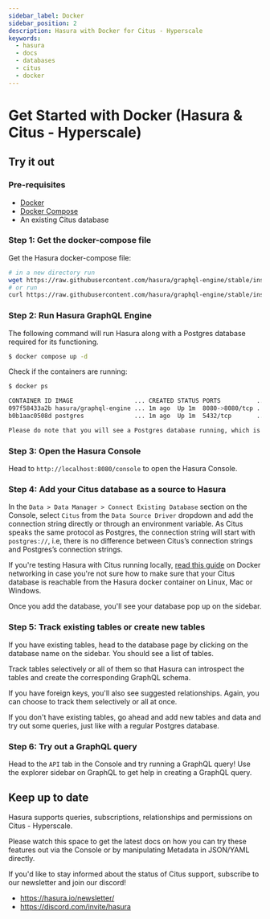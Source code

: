 ```yaml
---
sidebar_label: Docker
sidebar_position: 2
description: Hasura with Docker for Citus - Hyperscale
keywords:
  - hasura
  - docs
  - databases
  - citus
  - docker
---
```



# Get Started with Docker (Hasura & Citus - Hyperscale)

## Try it out

### Pre-requisites

- [Docker](https://docs.docker.com/install/)
- [Docker Compose](https://docs.docker.com/compose/install/)
- An existing Citus database

### Step 1: Get the docker-compose file

Get the Hasura docker-compose file:

```bash
# in a new directory run
wget https://raw.githubusercontent.com/hasura/graphql-engine/stable/install-manifests/docker-compose/docker-compose.yaml
# or run
curl https://raw.githubusercontent.com/hasura/graphql-engine/stable/install-manifests/docker-compose/docker-compose.yaml -o docker-compose.yaml
```

### Step 2: Run Hasura GraphQL Engine

The following command will run Hasura along with a Postgres database required for its functioning.

```bash
$ docker compose up -d
```

Check if the containers are running:

```bash
$ docker ps

CONTAINER ID IMAGE                 ... CREATED STATUS PORTS          ...
097f58433a2b hasura/graphql-engine ... 1m ago  Up 1m  8080->8080/tcp ...
b0b1aac0508d postgres              ... 1m ago  Up 1m  5432/tcp       ...

Please do note that you will see a Postgres database running, which is used by Hasura to store its configuration (Hasura Metadata).
```

### Step 3: Open the Hasura Console

Head to `http://localhost:8080/console` to open the Hasura Console.

### Step 4: Add your Citus database as a source to Hasura

In the `Data > Data Manager > Connect Existing Database` section on the Console, select `Citus` from the
`Data Source Driver` dropdown and add the connection string directly or through an environment variable. As Citus speaks
the same protocol as Postgres, the connection string will start with `postgres://`, i.e, there is no difference between
Citus’s connection strings and Postgres’s connection strings.

<Thumbnail
  src="/img/databases/citus-hyperscale-postgres/connect-citus-db_console_2.10.1.png"
  alt="Add source"
  width="600px"
/>

If you're testing Hasura with Citus running locally,
[read this guide](/deployment/deployment-guides/docker.mdx#docker-networking) on Docker networking in case you're not
sure how to make sure that your Citus database is reachable from the Hasura docker container on Linux, Mac or Windows.

Once you add the database, you'll see your database pop up on the sidebar.

### Step 5: Track existing tables or create new tables

If you have existing tables, head to the database page by clicking on the database name on the sidebar. You should see a
list of tables.

<!--

   .. thumbnail:: /img/databases/ms-sql-server/3-manage-mydb.png
      :alt: Manage my-db
      :width: 1000px

-->

Track tables selectively or all of them so that Hasura can introspect the tables and create the corresponding GraphQL
schema.

<!--

   .. thumbnail:: /img/databases/ms-sql-server/4-track-tables.png
      :alt: Track tables
      :width: 1000px

-->

If you have foreign keys, you'll also see suggested relationships. Again, you can choose to track them selectively or
all at once.

<!--

   .. thumbnail:: /img/databases/ms-sql-server/5-track-rels.png
      :alt: Track relationships
      :width: 1000px

-->

If you don't have existing tables, go ahead and add new tables and data and try out some queries, just like with a
regular Postgres database.

<!--

   Step 3: Option 2: Create new tables
   ^^^^^^^^^^^^^^^^^^^^^^^^^^^^^^^^^^^

   If you don't have existing tables, head to the Run SQL window
   to run SQL against your SQL Server database and create tables or hit the Create Table button
   to create a table.

   If you're running raw SQL queries to create your tables, Don't forget to check "track metadata"
   at the bottom of the Run SQL window to make sure Hasura tracks your new database objects
   in its GraphQL schema.


   .. thumbnail:: /img/databases/ms-sql-server/7-run-sql.png
      :alt: Run SQL to create table
      :width: 1000px

-->

### Step 6: Try out a GraphQL query

Head to the `API` tab in the Console and try running a GraphQL query! Use the explorer sidebar on GraphQL to get help in
creating a GraphQL query.

<Thumbnail src="/img/databases/api-explorer_step-4_console_2.10.1.png" alt="Make GraphQL query" width="1100px" />

## Keep up to date

Hasura supports queries, subscriptions, relationships and permissions on Citus - Hyperscale.

Please watch this space to get the latest docs on how you can try these features out via the Console or by manipulating
Metadata in JSON/YAML directly.

If you'd like to stay informed about the status of Citus support, subscribe to our newsletter and join our discord!

- https://hasura.io/newsletter/
- https://discord.com/invite/hasura
